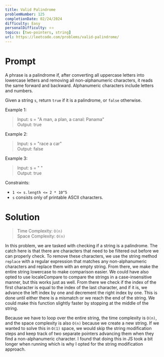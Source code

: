 ```yaml
---
title: Valid Palindrome
problemNumber: 125
completionDate: 02/24/2024
difficulty: Easy
personalDifficulty: ⭐️⭐️
topics: [two-pointers, string]
url: https://leetcode.com/problems/valid-palindrome/
---
```


# Prompt

A phrase is a palindrome if, after converting all uppercase letters into
lowercase letters and removing all non-alphanumeric characters, it reads the
same forward and backward. Alphanumeric characters include letters and numbers.

Given a string `s`, return `true` if it is a palindrome, or `false` otherwise.

Example 1:

> Input: s = "A man, a plan, a canal: Panama"\
> Output: true

Example 2:

> Input: s = "race a car"\
> Output: false

Example 3:

> Input: s = " "\
> Output: true

Constraints:

- `1 <= s.length <= 2 * 10^5`
- `s` consists only of printable ASCII characters.

# Solution

> Time Complexity: `O(n)`\
> Space Complexity: `O(n)`

In this problem, we are tasked with checking if a string is a palindrome. The
catch here is that there are characters that need to be filtered out before we
can properly check. To remove these characters, we use the string method
`replace` with a regular expression that matches any non-alphanumeric characters
and replace them with an empty string. From there, we make the entire string
lowercase to make comparison easier. We could have also opted to use
localeCompare to compare the strings in a case-insensitive manner, but this
works just as well. From there we check if the index of the first character is
equal to the index of the last character, and if it is, we advance the left
index by one and decrement the right index by one. This is done until either
there is a mismatch or we reach the end of the string. We could make this
function slightly faster by stopping at the middle of the string.

Because we have to loop over the entire string, the time complexity is `O(n)`,
and the space complexity is also `O(n)` because we create a new string. If we
wanted to solve this in `O(1)` space, we would skip the string modification
steps and keep track of two separate pointers advancing them when they find a
non-alphanumeric character. I found that doing this in JS took a bit longer when
running which is why I opted for the string modification approach.
